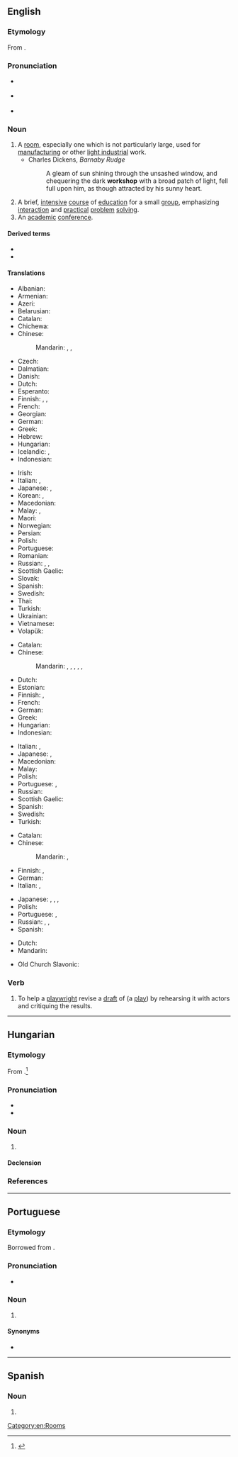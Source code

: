 {{also|Workshop}}
==English==
{{was wotd|2007|December|24}}

===Etymology===
From {{compound|work|shop|lang=en}}.

===Pronunciation===
* {{a|RP}} {{IPA|/ˈwɜːk.ʃɒp/|lang=en}}
* {{a|US}} {{IPA|/ˈwɝk.ʃɑp/|lang=en}}
* {{audio|en-us-workshop.ogg|Audio (US)|lang=en}}

===Noun===
{{en-noun}}

# A [[room]], especially one which is not particularly large, used for [[manufacturing]] or other [[light industry|light industrial]] work.
#* Charles Dickens, ''Barnaby Rudge''
#*: A gleam of sun shining through the unsashed window, and chequering the dark '''workshop''' with a broad patch of light, fell full upon him, as though attracted by his sunny heart.
# A brief, [[intensive]] [[course]] of [[education]] for a small [[group]], emphasizing [[interaction]] and [[practical]] [[problem]] [[solving]].
# An [[academic]] [[conference]].

====Derived terms====
* {{l|en|idle hands are the devil's workshop}}
* {{l|en|Santa's workshop}}

====Translations====
{{trans-top|small manufacturing room}}
* Albanian: {{t-needed|sq}}
* Armenian: {{t+|hy|արհեստանոց}}
* Azeri: {{t|az|atelye}}
* Belarusian: {{t|be|майстэ́рня|f|sc=Cyrl}}
* Catalan: {{t+|ca|taller|m}}
* Chichewa: {{t|ny|shopo}}
* Chinese:
*: Mandarin: {{t+|cmn|車間|sc=Hani}}, {{t+|cmn|车间|tr=chējiān|sc=Hani}}, {{t+|cmn|作坊|tr=zuōfang|sc=Hani}}
* Czech: {{t|cs|dílna|f}}
* Dalmatian: {{t|dlm|botaiga|f}}
* Danish: {{t|da|værksted|n}}
* Dutch: {{t+|nl|atelier|n}}
* Esperanto: {{t-needed|eo}}
* Finnish: {{t|fi|työpaja}}, {{t+|fi|verstas}}, {{t+|fi|paja}}
* French: {{t+|fr|atelier|m}}
* Georgian: {{t|ka|სახელოსნო}}
* German: {{t+|de|Werkstatt|f}}
* Greek: {{t+|el|εργαστήριο|n}}
* Hebrew: {{t+|he|סַדְנָה|f|tr=sadná}}
* Hungarian: {{t+|hu|műhely}}
* Icelandic: {{t+|is|smiðja|f}}, {{t+|is|verkstæði|n}}
* Indonesian: {{t+|id|bengkel}}
{{trans-mid}}
* Irish: {{t|ga|ceárta|f}}
* Italian: {{t+|it|laboratorio|m}}, {{t+|it|bottega}}
* Japanese: {{t|ja|作業場|tr=さぎょうば, sagyōba|sc=Jpan}}, {{t|ja|アトリエ|tr=atorie|sc=Jpan}}
* Korean: {{t+|ko|작업장}}, {{t+|ko|아틀리에}}
* Macedonian: {{t|mk|работи́лница|f}}
* Malay: {{t|ms|bengkel}}, {{t+|ms|woksyop}}
* Maori: {{t|mi|wharemahi}}
* Norwegian: {{t+|no|verksted}}
* Persian: {{t+|fa|کارگاه|tr=kârgâh|sc=fa-Arab}}
* Polish: {{t+|pl|warsztat|m}}
* Portuguese: {{t+|pt|oficina|f}}
* Romanian: {{t+|ro|atelier|n}}
* Russian: {{t+|ru|мастерска́я|f}}, {{t+|ru|цех|m}}, {{t+|ru|ателье́|n|tr=atɛlʹjé}}
* Scottish Gaelic: {{t|gd|bùth-obrach|f}}
* Slovak: {{t|sk|dielňa|f}}
* Spanish: {{t+|es|taller|m}}
* Swedish: {{t+|sv|verkstad|c}}
* Thai: {{t-needed|th}}
* Turkish: {{t+|tr|atölye}}
* Ukrainian: {{t|uk|майсте́рня|f|sc=Cyrl}}
* Vietnamese: {{t+|vi|xưởng}}
* Volapük: {{t+|vo|voböp}}
{{trans-bottom}}

{{trans-top|intensive course of education}}
* Catalan: {{t+|ca|taller|m}}
* Chinese:
*: Mandarin: {{t+|cmn|研討會|sc=Hani}}, {{t+|cmn|研讨会|tr=yántǎohuì|sc=Hani}}, {{t+|cmn|講習會|sc=Hani}}, {{t+|cmn|讲习会|tr=jiǎngxíhuì|sc=Hani}}, {{t+|cmn|講習班|sc=Hani}}, {{t+|cmn|讲习班|tr=jiǎngxíbān|sc=Hani}}
* Dutch: {{t+|nl|workshop}}
* Estonian: {{t|et|õpituba}}
* Finnish: {{t|fi|työpaja}}, {{t|fi|ryhmätyökurssi}}
* French: {{t+|fr|atelier|m}}
* German: {{t+|de|Workshop|m}}
* Greek: {{t+|el|εργαστήρια|n-p}}
* Hungarian: {{t|hu|intenzív kurzus}}
* Indonesian: {{t+|id|lokakarya}}
{{trans-mid}}
* Italian: {{t+|it|laboratorio|m}}, {{t+|it|workshop}}
* Japanese: {{t|ja|講習会|tr=こうしゅうかい, kōshūkai|sc=Jpan}}, {{t|ja|研修会|tr=けんしゅうかい, kenshūkai|sc=Jpan}}
* Macedonian: {{t|mk|работи́лница|f}}
* Malay: {{t|ms|bengkel}}
* Polish: {{t|pl|warsztaty|p}}
* Portuguese: {{t+|pt|seminário|m}}, {{t+|pt|workshop|m}}
* Russian: {{t+|ru|семина́р|m}}
* Scottish Gaelic: {{t|gd|bùth-obrach|f}}
* Spanish: {{t+|es|taller|m}}
* Swedish: {{t+|sv|workshop|c}}
* Turkish: {{t+|tr|çalıştay}}
{{trans-bottom}}

{{trans-top|academic conference}}
* Catalan: {{t+|ca|seminari|m}}
* Chinese:
*: Mandarin: {{t+|cmn|研討會|sc=Hani}}, {{t+|cmn|研讨会|tr=yántǎohuì|sc=Hani}}
* Finnish: {{t|fi|työpaja}}, {{t+|fi|workshop}}
* German: {{t+|de|Workshop|m}}
* Italian: {{t+|it|seminario}}, {{t+|it|workshop}}
{{trans-mid}}
* Japanese: {{t|ja|講習会|tr=こうしゅうかい, kōshūkai|sc=Jpan}}, {{t|ja|研修会|tr=けんしゅうかい, kenshūkai|sc=Jpan}}, {{t|ja|作業部会|tr=さぎょうぶかい, sagyōbukai|sc=Jpan}}, {{t+|ja|ワークショップ|tr=wākushoppu|sc=Jpan}}
* Polish: {{t|pl|[[warsztaty]] [[akademickie]]|p}}
* Portuguese: {{t+|pt|seminário|m}}, {{t+|pt|colóquio|m}}
* Russian: {{t+|ru|се́кция|f}}, {{t+|ru|семина́р|m}}, {{t+|ru|симпо́зиум|m}}
* Spanish: {{t+|es|taller|m}}
{{trans-bottom}}

{{checktrans-top}}
* Dutch: {{t+check|nl|werkplaats|f|m}}
* Mandarin: {{t-check|cmn|工作坊|sc=Hani}}
{{trans-mid}}
* Old Church Slavonic: {{t-check|cu|дѣльникъ|m|tr=dělĭnikŭ|sc=Cyrs}}
{{trans-bottom}}

===Verb===
{{en-verb|workshops|workshopping|workshopped}}

# {{lb|en|transitive}} To help a [[playwright]] revise a [[draft]] of (a [[play]]) by rehearsing it with actors and critiquing the results.

[[Category:en:Rooms]]

----

==Hungarian==

===Etymology===
From {{etyl|en|hu}} {{m|en|workshop}}.<ref>{{R:TotfalusiEty 2005}}</ref>

===Pronunciation===
* {{hu-IPA|vörksop}}
* {{hyphenation|work|shop|lang=hu}}

===Noun===
{{hu-noun|ok}}

# {{l|en|workshop}}

====Declension====
{{hu-infl-nom|workshopo|o}}{{hu-pos-otok|workshop|j|jai}}

===References===
<references/>

----

==Portuguese==

===Etymology===
Borrowed from {{bor|pt|en|workshop|notext=1}}.

===Pronunciation===
* {{a|Brazil}} {{IPA|/ˌwoʁk.ˈʃɔp/|/ˌwoʁk.ˈʃɔ.pi/|lang=pt}}

===Noun===
{{pt-noun|m|s}}

# {{l|en|workshop}} {{gloss|intensive course of education in a specific subject}}

====Synonyms====
* {{l|pt|seminário}}

----

==Spanish==

===Noun===
{{es-noun|m}}

# {{l|en|workshop}}